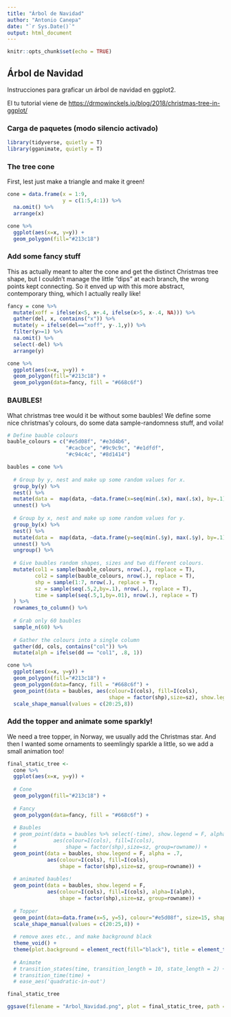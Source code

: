 ```yaml
---
title: "Árbol de Navidad"
author: "Antonio Canepa"
date: "`r Sys.Date()`"
output: html_document
---
```


```r
knitr::opts_chunk$set(echo = TRUE)
```

## Árbol de Navidad
Instrucciones para graficar un árbol de navidad en ggplot2.

El tu tutorial viene de [https://drmowinckels.io/blog/2018/christmas-tree-in-ggplot/](https://drmowinckels.io/blog/2018/christmas-tree-in-ggplot/)

### Carga de paquetes (modo silencio activado)
```r
library(tidyverse, quietly = T)
library(gganimate, quietly = T)
```

### The tree cone
First, lest just make a triangle and make it green!

```r
cone = data.frame(x = 1:9,
                  y = c(1:5,4:1)) %>% 
  na.omit() %>% 
  arrange(x)

cone %>% 
  ggplot(aes(x=x, y=y)) +
  geom_polygon(fill="#213c18")
```

### Add some fancy stuff

This as actually meant to alter the cone and get the distinct Christmas tree shape, but I couldn’t manage the little “dips” at each branch, the wrong points kept connecting. So it enved up with this more abstract, contemporary thing, which I actually really like!

```r
fancy = cone %>% 
  mutate(xoff = ifelse(x<5, x+.4, ifelse(x>5, x-.4, NA))) %>% 
  gather(del, x, contains("x")) %>% 
  mutate(y = ifelse(del=="xoff", y-.1,y)) %>% 
  filter(y>=1) %>% 
  na.omit() %>% 
  select(-del) %>% 
  arrange(y) 

cone %>% 
  ggplot(aes(x=x, y=y)) +
  geom_polygon(fill="#213c18") +
  geom_polygon(data=fancy, fill = "#668c6f")
```

### BAUBLES!
What christmas tree would it be without some baubles! We define some nice christmas’y colours, do some data sample-randomness stuff, and voila!

```r
# Define bauble colours
bauble_colours = c("#e5d08f", "#e3d4b6",
                   "#cacbce", "#9c9c9c", "#e1dfdf",
                   "#c94c4c", "#8d1414")

baubles = cone %>% 
  
  # Group by y, nest and make up some random values for x.
  group_by(y) %>% 
  nest() %>% 
  mutate(data =  map(data, ~data.frame(x=seq(min(.$x), max(.$x), by=.1)))) %>% 
  unnest() %>% 
  
  # Group by x, nest and make up some random values for y.
  group_by(x) %>% 
  nest() %>% 
  mutate(data =  map(data, ~data.frame(y=seq(min(.$y), max(.$y), by=.1)))) %>% 
  unnest() %>% 
  ungroup() %>% 
  
  # Give baubles random shapes, sizes and two different colours.
  mutate(col1 = sample(bauble_colours, nrow(.), replace = T),
         col2 = sample(bauble_colours, nrow(.), replace = T),
         shp = sample(1:7, nrow(.), replace = T),
         sz = sample(seq(.5,2,by=.1), nrow(.), replace = T),
         time = sample(seq(.5,1,by=.01), nrow(.), replace = T)
  ) %>%
  rownames_to_column() %>% 
  
  # Grab only 60 baubles
  sample_n(60) %>% 
  
  # Gather the colours into a single column
  gather(dd, cols, contains("col")) %>% 
  mutate(alph = ifelse(dd == "col1", .8, 1))
```

```r
cone %>% 
  ggplot(aes(x=x, y=y)) +
  geom_polygon(fill="#213c18") +
  geom_polygon(data=fancy, fill = "#668c6f") +
  geom_point(data = baubles, aes(colour=I(cols), fill=I(cols), 
                                 shape = factor(shp),size=sz), show.legend = F) + 
  scale_shape_manual(values = c(20:25,8))
```

### Add the topper and animate some sparkly!

We need a tree topper, in Norway, we usually add the Christmas star. And then I wanted some ornaments to seemlingly sparkle a little, so we add a small animation too!

```r
final_static_tree <- 
  cone %>% 
  ggplot(aes(x=x, y=y)) +
  
  # Cone
  geom_polygon(fill="#213c18") +
  
  # Fancy
  geom_polygon(data=fancy, fill = "#668c6f") +
  
  # Baubles
  # geom_point(data = baubles %>% select(-time), show.legend = F, alpha = .7,
  #            aes(colour=I(cols), fill=I(cols),
  #                shape = factor(shp),size=sz, group=rowname)) +
  geom_point(data = baubles, show.legend = F, alpha = .7,
             aes(colour=I(cols), fill=I(cols),
                 shape = factor(shp),size=sz, group=rowname)) +
  
  # animated baubles!
  geom_point(data = baubles, show.legend = F,
             aes(colour=I(cols), fill=I(cols), alpha=I(alph),
                 shape = factor(shp),size=sz, group=rowname)) + 
  
  # Topper
  geom_point(data=data.frame(x=5, y=5), colour="#e5d08f", size=15, shape=8) +
  scale_shape_manual(values = c(20:25,8)) +
  
  # remove axes etc., and make background black
  theme_void() + 
  theme(plot.background = element_rect(fill="black"), title = element_text(colour="white")) #+
  
  # Animate
  # transition_states(time, transition_length = 10, state_length = 2) + 
  # transition_time(time) + 
  # ease_aes('quadratic-in-out') 

final_static_tree
```

```r
ggsave(filename = "Arbol_Navidad.png", plot = final_static_tree, path = paste(getwd(),"/Images" , sep = ""), scale = 0.6, width = 13, height = 20, units = "cm", dpi = 300)
```

